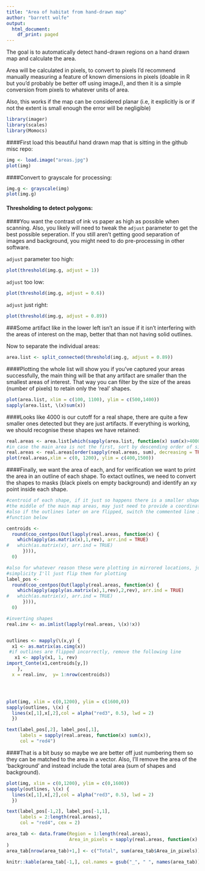 ---
title: "Area of habitat from hand-drawn map"
author: "barrett wolfe"
output:
  html_document:
    df_print: paged
---

The goal is to automatically detect hand-drawn regions on a hand drawn map and
calculate the area. 

Area will be calculated in pixels, to convert to pixels I'd recommend manually
measuring a feature of known dimensions in pixels (doable in R but you'd 
probably be better off using imageJ), and then it is a 
simple conversion from pixels to whatever units of area.  

Also, this works if the map can be considered planar (i.e, it explicitly is
or if not the extent is small enough the error will be negligible)




```{r include = FALSE}
library(imager)
library(scales)
library(Momocs)

```
####First load this beautiful hand drawn map that is sitting in the github misc repo:


```{r fig.width = 10, fig.height = 10}
img <- load.image("areas.jpg")
plot(img)
```

####Convert to grayscale for processing:  

```{r}
img.g <- grayscale(img)
plot(img.g)
```

#### Thresholding to detect polygons:  

####You want the contrast of ink vs paper as high as possible when scanning. Also, you likely
will need to tweak the  `adjust` parameter to get the best possible seperation.
If you still aren't getting good separation of images and background, you might
need to do pre-processing in other software.  

`adjust` parameter too high:  

```{r}
plot(threshold(img.g, adjust = 1))
```

`adjust` too low: 
```{r}
plot(threshold(img.g, adjust = 0.6))
```

`adjust` just right: 
```{r}
plot(threshold(img.g, adjust = 0.89))
```
###Some artifact like in the lower left isn't an issue if it isn't interfering with
the areas of interest on the map, better that than not having solid outlines.  

Now to separate the individual areas:

```{r}
area.list <- split_connected(threshold(img.g, adjust = 0.89))
```

####Plotting the whole list will show you if you've captured your areas successfully,
the main thing will be that any artifact are smaller than the smallest areas of interest.
That way you can filter by the size of the areas (number of pixels) to retain only the 'real' shapes.  

```{r, fig.width = 12, fig.height = 12}
plot(area.list, xlim = c(100, 1100), ylim = c(500,1400))
sapply(area.list, \(x)sum(x))
```

####Looks like 4000 is our cutoff for a real shape, there are quite a few smaller
ones detected but they are just artifacts. If everything is working, we should
recognise these shapes we have retained:  
```{r, fig.width = 10, fig.height = 10}
real.areas <- area.list[which(sapply(area.list, function(x) sum(x)>4000))]
#in case the main area is not the first, sort by descending order of size
real.areas <- real.areas[order(sapply(real.areas, sum), decreasing = TRUE)]
plot(real.areas,xlim = c(0, 1200), ylim = c(400,1500))
```

####Finally, we want the area of each, and for verification we want to print the
area in an outline of each shape. To extact outlines, we need to convert the
shapes to masks (black pixels on empty background) and identify an xy point
inside each shape.  

```{r fig.height = 10, fig.width = 8}

#centroid of each shape, if it just so happens there is a smaller shape at
#the middle of the main map areas, may just need to provide a coordinate manually
#also if the outlines later on are flipped, switch the commented line in the
#function below

centroids <-
  round(coo_centpos(Out(lapply(real.areas, function(x) {
    which(apply(as.matrix(x),1,rev), arr.ind = TRUE)
#   which(as.matrix(x), arr.ind = TRUE)
      }))),
  0)

#also for whatever reason these were plotting in mirrored locations, just for 
#simplicity I'll just flip them for plotting
label_pos <-
  round(coo_centpos(Out(lapply(real.areas, function(x) {
    which(apply(apply(as.matrix(x),1,rev),2,rev), arr.ind = TRUE)
#   which(as.matrix(x), arr.ind = TRUE)
      }))),
  0)

#inverting shapes
real.inv <- as.imlist(lapply(real.areas, \(x)!x))


outlines <- mapply(\(x,y) {
  x1 <- as.matrix(as.cimg(x))
 #if outlines are flipped incorrectly, remove the following line
   x1 <- apply(x1, 1, rev)
import_Conte(x1,centroids[y,])
    },
  x = real.inv,  y= 1:nrow(centroids))




plot(img, xlim = c(0,1200), ylim = c(1600,0))
sapply(outlines, \(x) {
  lines(x[,1],x[,2],col = alpha("red3", 0.5), lwd = 2)
  })

text(label_pos[,2], label_pos[,1],
     labels = sapply(real.areas, function(x) sum(x)),
     col = "red4")
```

####That is a bit busy so maybe we are better off just numbering them so they can
be matched to the area in a vector. Also, I'll remove the area of the 'background'
and instead include the total area (sum of shapes and background).  



```{r fig.height = 10, fig.width= 8 }
plot(img, xlim = c(0,1200), ylim = c(0,1600))
sapply(outlines, \(x) {
  lines(x[,1],x[,2],col = alpha("red3", 0.5), lwd = 2)
  })

text(label_pos[-1,2], label_pos[-1,1],
     labels = 2:length(real.areas),
     col = "red4", cex = 2)

area_tab <- data.frame(Region = 1:length(real.areas),
                       Area_in_pixels = sapply(real.areas, function(x) sum(x))
)
area_tab[nrow(area_tab)+1,] <- c("Total", sum(area_tab$Area_in_pixels))

knitr::kable(area_tab[-1,], col.names = gsub("_", " ", names(area_tab)))
```
